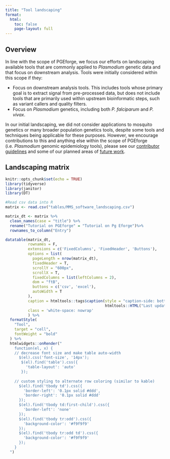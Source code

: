 ```yaml
---
title: "Tool landscaping"
format: 
  html:
    toc: false
    page-layout: full
---
```


## Overview
In line with the scope of PGEforge, we focus our efforts on landscaping available tools that are commonly applied to *Plasmodium* genetic data and that focus on downstream analysis. Tools were initially considered within this scope if they:

- Focus on downstream analysis tools. This includes tools whose primary goal is to extract signal from pre-processed data, but does not include tools that are primarily used within upstream bioinformatic steps, such as variant callers and quality filters.
- Focus on *Plasmodium* genetics, including both *P. falciparum* and *P. vivax*. 

In our initial landscaping, we did not consider applications to mosquito genetics or many broader population genetics tools, despite some tools and techniques being applicable for these purposes. However, we encourage contributions to this and anything else within the scope of PGEforge (i.e. *Plasmodium* genomic epidemiology tools), please see our [contributor guidelines](how_to_contribute.qmd) and some of our planned areas of [future work](future_work.qmd).

## Landscaping matrix
```r
knitr::opts_chunk$set(echo = TRUE)
library(tidyverse)
library(janitor)
library(DT)
```

```r
#Read csv data into R
matrix <- read.csv("tables/MMS_software_landscaping.csv")
```

```r
matrix_dt <- matrix %>% 
  clean_names(case = "title") %>% 
  rename("Tutorial on PGEforge" = "Tutorial on Pg Eforge")%>% 
  rownames_to_column("Entry")

datatable(matrix_dt,
          rownames = F,
          extensions = c('FixedColumns', 'FixedHeader', 'Buttons'),
          options = list(
            pageLength = nrow(matrix_dt),
            fixedHeader = T,
            scrollY = "600px",
            scrollX = T,
            fixedColumns = list(leftColumns = 2),
            dom = "ftB",
            buttons = c('csv', 'excel'),
            autoWidth = T
          ),
          caption = htmltools::tags$caption(style = "caption-side: bottom; text-align: left; font-style: italic",
                                            htmltools::HTML("Last updated: 2 August 2024 <br><br> <span style = 'font-weight: bold; font-style: normal'>Download table:</span>")),
          class = 'white-space: nowrap'
          ) %>% 
  formatStyle(
    "Tool",
    target = "cell",
    fontWeight = "bold"
  ) %>%
  htmlwidgets::onRender("
    function(el, x) {
    // decrease font size and make table auto-width
      $(el).css('font-size', '14px');
       $(el).find('table').css({
         'table-layout': 'auto'
       });
    
    // custom styling to alternate row coloring (similar to kable)
      $(el).find('tbody td').css({
        'border-left': '0.1px solid #ddd',
        'border-right': '0.1px solid #ddd'
      });
      $(el).find('tbody td:first-child').css({
        'border-left': 'none'
      });
      $(el).find('tbody tr:odd').css({
        'background-color': '#f9f9f9'
      });
      $(el).find('tbody tr:odd td').css({
        'background-color': '#f9f9f9'
      });
    }
  ")
```